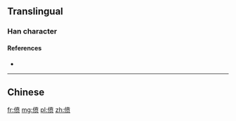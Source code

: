 {{also|僨}}
==Translingual==

===Han character===
{{Han char|rn=9|rad=人|as=09|sn=11|four=|canj=OJTO|ids=⿰亻贲}}

====References====
* {{Han ref|kx=0112.071|hdz=10186.100|uh=507E|ud=20606}}

----

==Chinese==
{{zh-see|僨}}

[[fr:偾]]
[[mg:偾]]
[[pl:偾]]
[[zh:偾]]